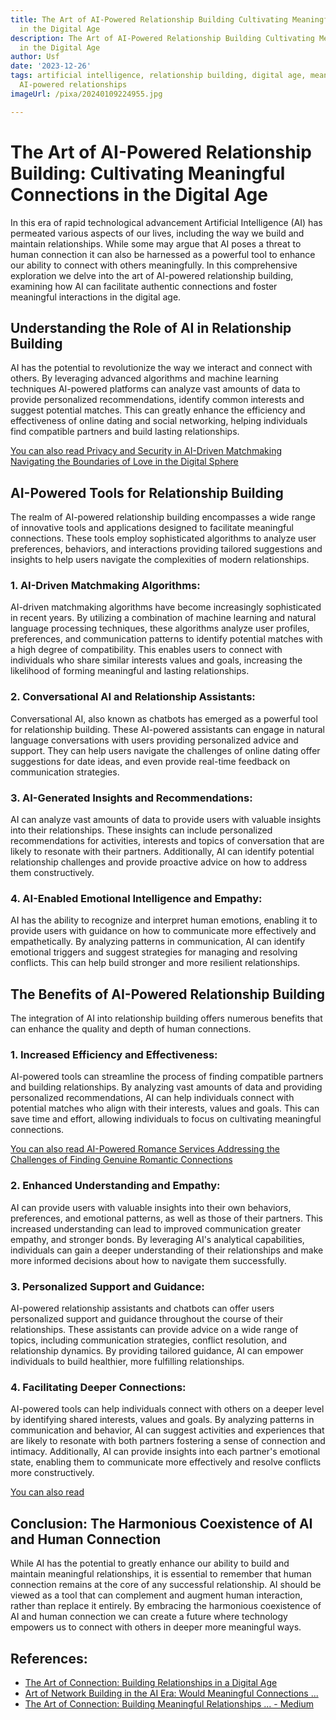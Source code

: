 ```yaml
---
title: The Art of AI-Powered Relationship Building Cultivating Meaningful Connections
  in the Digital Age
description: The Art of AI-Powered Relationship Building Cultivating Meaningful Connections
  in the Digital Age
author: Usf
date: '2023-12-26'
tags: artificial intelligence, relationship building, digital age, meaningful connections,
  AI-powered relationships
imageUrl: /pixa/20240109224955.jpg

---
```

# The Art of AI-Powered  Relationship  Building: Cultivating Meaningful Connections in the Digital Age

In  this era of rapid technological advancement Artificial Intelligence (AI) has permeated various aspects of our lives, including the way we build and maintain relationships. While some may argue that AI  poses a threat to human connection it can also be harnessed as a powerful tool to enhance our  ability to connect with others meaningfully. In this comprehensive exploration we delve into the art of AI-powered relationship building, examining how AI can facilitate  authentic connections and  foster meaningful interactions  in the digital age.

##  Understanding the Role of AI in Relationship Building

AI has the potential to revolutionize the way we interact and connect with others. By leveraging advanced algorithms and machine learning techniques  AI-powered platforms  can analyze vast amounts of data to provide personalized recommendations, identify common  interests and suggest potential matches. This can  greatly enhance the efficiency and effectiveness of online dating and social  networking, helping individuals find compatible partners and build lasting relationships.

[You  can also read Privacy and Security in AI-Driven Matchmaking Navigating the Boundaries of Love  in the Digital Sphere](Privacy%20and%20Security%20in%20AI-Driven%20Matchmaking%20Navigating%20the%20Boundaries%20of%20Love%20in%20the%20Digital%20Sphere)


## AI-Powered Tools for  Relationship Building

The realm of  AI-powered relationship building encompasses a wide range of innovative tools and  applications designed to facilitate meaningful connections.  These tools employ sophisticated algorithms to analyze user preferences, behaviors, and interactions providing  tailored suggestions and insights to help users navigate the  complexities of modern  relationships.

### 1. AI-Driven Matchmaking Algorithms:

AI-driven matchmaking algorithms have become increasingly sophisticated in recent years.  By utilizing a combination of machine learning and  natural language  processing techniques, these algorithms analyze user profiles, preferences, and communication patterns to identify potential matches with a high degree of compatibility. This enables  users to connect with individuals who share similar interests values and  goals,  increasing  the likelihood of forming  meaningful and lasting relationships.

###  2. Conversational AI and  Relationship Assistants:

Conversational AI, also known as chatbots has emerged as  a powerful tool for relationship building. These AI-powered assistants can engage in natural language conversations with users providing  personalized advice and support.  They can help  users navigate the challenges of online dating offer suggestions for date ideas, and even provide real-time feedback on communication strategies.

### 3. AI-Generated Insights and Recommendations:

AI can analyze vast amounts of data  to provide  users  with  valuable insights into  their relationships. These insights can include personalized recommendations for activities, interests and topics of  conversation that  are likely to resonate with their partners. Additionally, AI can identify potential relationship challenges and provide proactive advice on how  to address  them  constructively.

### 4. AI-Enabled Emotional Intelligence and Empathy:

AI has the ability  to recognize and interpret human emotions, enabling it to provide users with guidance on how to communicate  more effectively and empathetically. By analyzing  patterns in communication, AI can identify emotional triggers and suggest strategies for managing and resolving conflicts. This can help  build stronger and more resilient relationships.

## The Benefits of AI-Powered Relationship Building

The integration of AI into relationship building offers numerous benefits that can enhance the quality and depth of human connections.

### 1. Increased Efficiency and Effectiveness:

AI-powered tools can streamline the process of finding compatible partners and building relationships. By analyzing vast amounts of  data and providing personalized recommendations, AI can  help individuals  connect with potential matches who align with their  interests, values and goals. This can save time and effort, allowing individuals to focus on cultivating meaningful connections.

[You can  also read AI-Powered Romance Services Addressing the Challenges of Finding Genuine Romantic Connections](AI-Powered%20Romance%20Services%20Addressing%20the%20Challenges%20of%20Finding%20Genuine%20Romantic%20Connections)


### 2. Enhanced Understanding and Empathy:

AI can  provide users with valuable insights into their own behaviors, preferences, and emotional patterns, as well as those of their partners. This increased understanding can lead  to improved  communication greater empathy, and stronger bonds. By  leveraging AI's analytical capabilities, individuals can gain a  deeper understanding of their relationships and make more informed decisions about how to navigate  them successfully.

### 3. Personalized Support and Guidance:

AI-powered relationship assistants and chatbots can offer  users personalized support and guidance throughout the course of  their relationships. These assistants  can  provide  advice on a wide  range of topics,  including communication strategies, conflict resolution, and relationship dynamics. By providing tailored  guidance, AI can empower individuals to build healthier, more fulfilling relationships.

### 4. Facilitating Deeper Connections:

AI-powered  tools can help individuals connect with others on a deeper level by identifying shared interests, values and goals. By analyzing patterns in  communication and  behavior, AI can suggest activities and experiences that are likely to resonate with both partners fostering a sense of connection and intimacy. Additionally, AI can provide  insights into each partner's emotional state, enabling them  to communicate  more  effectively and resolve  conflicts more constructively.

[You  can also read ]()


## Conclusion: The Harmonious Coexistence of AI and Human Connection

While AI has the potential to greatly enhance our ability  to build and maintain meaningful relationships, it is essential to remember  that human connection remains at the core of any successful relationship. AI should be viewed as a tool that can  complement and augment  human interaction, rather than replace it entirely. By embracing the harmonious coexistence of AI and human connection  we can create a future where technology empowers  us to connect with others in deeper more meaningful ways.

## References:
- [The Art of Connection: Building Relationships in a Digital Age](https://www.linkedin.com/pulse/art-connection-building-relationships-digital-age-ali-liaqat)
- [Art of Network Building in the AI Era: Would Meaningful Connections ...](https://www.linkedin.com/pulse/art-network-building-ai-era-would-meaningful-connections-dinc)
- [The Art of Connection: Building Meaningful Relationships ... - Medium](https://medium.com/@florian.schroeder.bln/the-art-of-connection-building-meaningful-relationships-in-the-digital-age-4f93efc1b04b)
